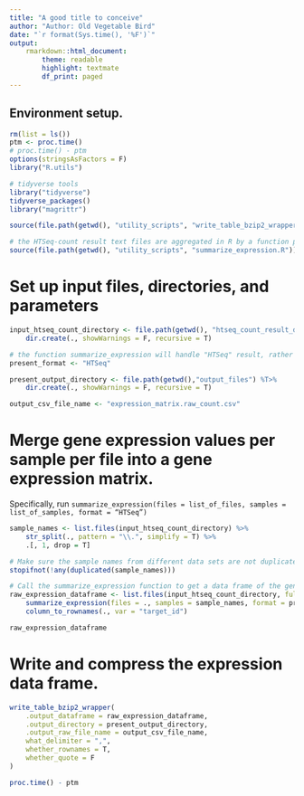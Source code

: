 ```yaml
---
title: "A good title to conceive"
author: "Author: Old Vegetable Bird"
date: "`r format(Sys.time(), '%F')`"
output:
    rmarkdown::html_document:
        theme: readable
        highlight: textmate
        df_print: paged
---
```


## Environment setup.

```r
rm(list = ls())
ptm <- proc.time()
# proc.time() - ptm
options(stringsAsFactors = F)
library("R.utils")

# tidyverse tools
library("tidyverse")
tidyverse_packages()
library("magrittr")
```


```r
source(file.path(getwd(), "utility_scripts", "write_table_bzip2_wrapper.R"))

# the HTSeq-count result text files are aggregated in R by a function provided in this script,
source(file.path(getwd(), "utility_scripts", "summarize_expression.R"))
```

# Set up input files, directories, and parameters

```r
input_htseq_count_directory <- file.path(getwd(), "htseq_count_result_directory") %T>%
    dir.create(., showWarnings = F, recursive = T)

# the function summarize_expression will handle "HTSeq" result, rather than "StringTie" result, at this time.
present_format <- "HTSeq"

present_output_directory <- file.path(getwd(),"output_files") %T>%
    dir.create(., showWarnings = F, recursive = T)

output_csv_file_name <- "expression_matrix.raw_count.csv"
```

# Merge gene expression values per sample per file into a gene expression matrix.

Specifically, run `summarize_expression(files = list_of_files, samples = list_of_samples, format = “HTSeq”)`

```r
sample_names <- list.files(input_htseq_count_directory) %>%
    str_split(., pattern = "\\.", simplify = T) %>%
    .[, 1, drop = T]

# Make sure the sample names from different data sets are not duplicated.
stopifnot(!any(duplicated(sample_names)))

# Call the summarize_expression function to get a data frame of the gene expression matrix across samples.
raw_expression_dataframe <- list.files(input_htseq_count_directory, full.names = T) %>%
    summarize_expression(files = ., samples = sample_names, format = present_format) %>%
    column_to_rownames(., var = "target_id")

raw_expression_dataframe
```

# Write and compress the expression data frame.

```r
write_table_bzip2_wrapper(
    .output_dataframe = raw_expression_dataframe,
    .output_directory = present_output_directory,
    .output_raw_file_name = output_csv_file_name,
    what_delimiter = ",",
    whether_rownames = T,
    whether_quote = F
)
```

```r
proc.time() - ptm
```

